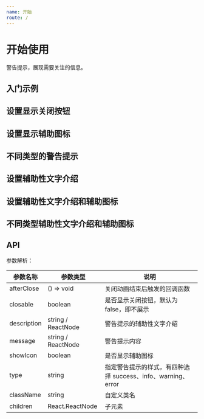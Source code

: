 ```yaml
---
name: 开始
route: /
---
```



# 开始使用

警告提示，展现需要关注的信息。

## 入门示例

<Alert message="提示信息"  />

## 设置显示关闭按钮

<Alert message="提示信息" closable  />

## 设置显示辅助图标

<Alert message="提示信息" showIcon  />

## 不同类型的警告提示

<Alert message="提示信息" closable showIcon type="info" />

<Alert message="提示信息" closable showIcon type="success" />

<Alert message="提示信息" closable showIcon type="warning" />

<Alert message="提示信息" closable showIcon type="error" />

## 设置辅助性文字介绍

<Alert message="提示信息"  description="辅助性文字介绍" closable />

## 设置辅助性文字介绍和辅助图标

<Alert message="提示信息"  description="辅助性文字介绍" showIcon type="info"/>

## 不同类型辅助性文字介绍和辅助图标

<Alert message="提示信息"  description="辅助性文字介绍" closable showIcon type="info"/>

<Alert message="提示信息"  description="辅助性文字介绍" closable showIcon type="success"/>

<Alert message="提示信息"  description="辅助性文字介绍" closable showIcon type="warning"/>

<Alert message="提示信息"  description="辅助性文字介绍" closable showIcon type="error" />

## API

参数解析：

| 参数名称 | 参数类型                             | 说明                                                                                                                                     |
| -------- | ------------------------------------ | ---------------------------------------------------------------------------------------------------------------------------------------- |
| afterClose  | () => void                      | 关闭动画结束后触发的回调函数                                                                                                                              |
| closable   | boolean | 是否显示关闭按钮，默认为false，即不展示 |
| description   | string / ReactNode | 警告提示的辅助性文字介绍 |
| message   | string / ReactNode | 警告提示内容 |
| showIcon   | boolean | 是否显示辅助图标 |
| type   | string | 指定警告提示的样式，有四种选择 success、info、warning、error |
| className   | string | 自定义类名 |
| children   | React.ReactNode | 子元素 |
